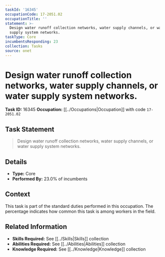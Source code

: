 ```yaml
---
taskId: '16345'
occupationCode: 17-2051.02
occupationTitle: ''
statement: >-
  Design water runoff collection networks, water supply channels, or water
  supply system networks.
taskType: Core
incumbentsResponding: 23
collection: Tasks
source: onet
---
```

# Design water runoff collection networks, water supply channels, or water supply system networks.

**Task ID:** 16345
**Occupation:** [[../Occupations|Occupation]] with code `17-2051.02`

## Task Statement

> Design water runoff collection networks, water supply channels, or water supply system networks.

## Details

- **Type:** Core
- **Performed By:** 23.0% of incumbents

## Context

This task is part of the standard duties performed in this occupation. The percentage indicates how common this task is among workers in the field.

## Related Information

- **Skills Required:** See [[../Skills|Skills]] collection
- **Abilities Required:** See [[../Abilities|Abilities]] collection
- **Knowledge Required:** See [[../Knowledge|Knowledge]] collection
